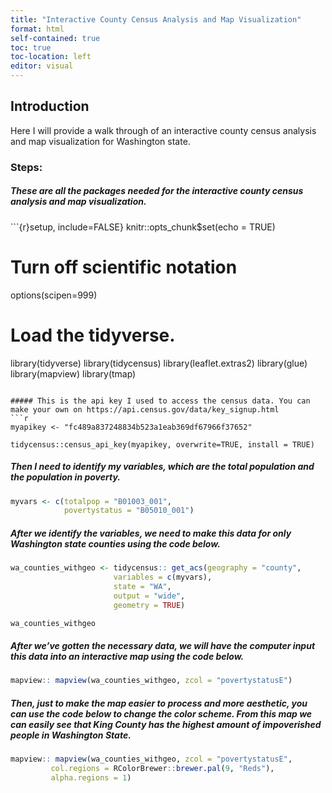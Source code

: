 ```yaml
---
title: "Interactive County Census Analysis and Map Visualization"
format: html
self-contained: true
toc: true
toc-location: left
editor: visual
---
```


## Introduction

Here I will provide a walk through of an interactive county census analysis and map visualization for Washington state.

### Steps: 

##### These are all the packages needed for the interactive county census analysis and map visualization.

```{r}setup, include=FALSE}
knitr::opts_chunk$set(echo = TRUE)

# Turn off scientific notation
options(scipen=999)

# Load the tidyverse.
library(tidyverse)
library(tidycensus)
library(leaflet.extras2)
library(glue)
library(mapview)
library(tmap)

```

##### This is the api key I used to access the census data. You can make your own on https://api.census.gov/data/key_signup.html 
```r

myapikey <- "fc489a837248834b523a1eab369df67966f37652"

tidycensus::census_api_key(myapikey, overwrite=TRUE, install = TRUE)
```

##### Then I need to identify my variables, which are the total population and the population in poverty.
```r
myvars <- c(totalpop = "B01003_001",
            povertystatus = "B05010_001")
```



##### After we identify the variables, we need to make this data for only Washington state counties using the code below.
```r
wa_counties_withgeo <- tidycensus:: get_acs(geography = "county",
                       variables = c(myvars),
                       state = "WA",
                       output = "wide",
                       geometry = TRUE)

wa_counties_withgeo
```


##### After we've gotten the necessary data, we will have the computer input this data into an interactive map using the code below.


```r
mapview:: mapview(wa_counties_withgeo, zcol = "povertystatusE")
```


##### Then, just to make the map easier to process and more aesthetic, you can use the code below to change the color scheme. From this map we can easily see that King County has the highest amount of impoverished people in Washington State.

```r
mapview:: mapview(wa_counties_withgeo, zcol = "povertystatusE", 
         col.regions = RColorBrewer::brewer.pal(9, "Reds"), 
         alpha.regions = 1)
```


